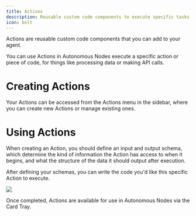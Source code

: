 ```yaml
---
title: Actions
description: Reusable custom code components to execute specific tasks.
icon: bolt
---
```



Actions are reusable custom code components that you can add to your agent.

You can use Actions in Autonomous Nodes execute a specific action or piece of code, for things like processing data or making API calls.

# Creating Actions

Your Actions can be accessed from the Actions menu in the sidebar, where you can create new Actions or manage existing ones.

# Using Actions

When creating an Action, you should define an input and output schema, which determine the kind of information the Action has access to when it begins, and what the structure of the data it should output after execution.

After defining your schemas, you can write the code you'd like this specific Action to execute.

<Img src="./assets/action-demo.png" />

Once completed, Actions are available for use in Autonomous Nodes via the Card Tray.
